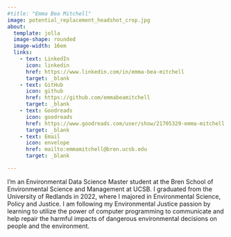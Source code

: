 ```yaml
---
#title: "Emma Bea Mitchell"
image: potential_replacement_headshot_crop.jpg
about:
  template: jolla
  image-shape: rounded
  image-width: 16em
  links: 
    - text: LinkedIn
      icon: linkedin
      href: https://www.linkedin.com/in/emma-bea-mitchell
      target: _blank
    - text: GitHub
      icon: github
      href: https://github.com/emmabeamitchell
      target: _blank
    - text: Goodreads
      icon: goodreads
      href: https://www.goodreads.com/user/show/21705329-emma-mitchell
      target: _blank
    - text: Email
      icon: envelope
      href: mailto:emmamitchell@bren.ucsb.edu
      target: _blank

---
```


I'm an Environmental Data Science Master student at the Bren School of Environmental Science and Management at UCSB. I graduated from the University of Redlands in 2022, where I majored in Environmental Science, Policy and Justice. I am following my Environmental Justice passion by learning to utilize the power of computer programming to communicate and help repair the harmful impacts of dangerous environmental decisions on people and the environment. 


